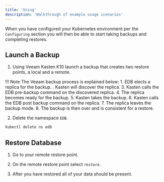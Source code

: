 ```yaml
---
title: 'Using'
description: 'Walkthrough of example usage scenarios'
---
```


When you have configured your Kubernetes environment per the `Configuring` section you will then be able to start taking backups and completing restores.

## Launch a Backup

1. Using Veeam Kasten K10 launch a backup that creates two restore points, a local and a remote.

!!! Note
    The Veeam backup process is explained below:
    1. EDB elects a replica for the backup.
    . Kasten will discover the replica.
    3. Kasten calls the EDB pre-backup command on the discovered replica.
    4. The replica becomes ready for the backup.
    5. Kasten takes the backup.
    6. Kasten calls the EDB post backup command on the replica.
    7. The replica leaves the backup mode.
    8. The backup is then over and is consistent for a restore.

2. Delete the namespace `EDB`.

```bash
kubectl delete ns edb
```

## Restore Database

1. Go to your remote restore point.

2. On the remote restore point select `restore`.

3. After you have restored all of your data should be present.


